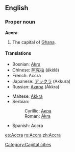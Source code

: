 {{wikipedia}}
==English==

===Proper noun===
'''Accra'''
# The capital of [[Ghana]].

====Translations====
{{top}}
*Bosnian: [[Akra#Bosnian|Akra]] {{f}}
*Chinese: [[阿克拉]] (ākèlā) 
*French: Accra
*Japanese: [[アックラ]] (Akkura)
*Russian: [[Аккра]] (Ákkra)
{{mid}}
*Maltese: [[Akkra]]
*Serbian:
*:Cyrillic: [[Акра#Serbian|Акра]] {{f}}
*:Roman: [[Akra#Serbian|Akra]] {{f}}
*Spanish: Accra {{f}}
{{bottom}}

[[Category:Capital cities]]

[[es:Accra]]
[[ro:Accra]]
[[zh:Accra]]